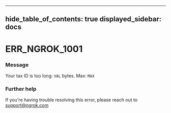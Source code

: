 

---
hide_table_of_contents: true
displayed_sidebar: docs
---


# ERR_NGROK_1001

### Message
Your tax ID is too long: `VAL` bytes. Max: `MAX`

<ErrorDetails error="err_ngrok_1001" />



### Further help
If you're having trouble resolving this error, please reach out to [support@ngrok.com](mailto:support@ngrok.com?subject=Help%20with%20ERR_NGROK_1001)

